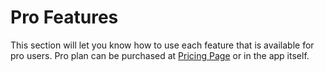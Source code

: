 # Pro Features

This section will let you know how to use each feature that is available for pro users. Pro plan can be purchased at [Pricing Page](https://www.meterapp.co/pricing) or in the app itself.